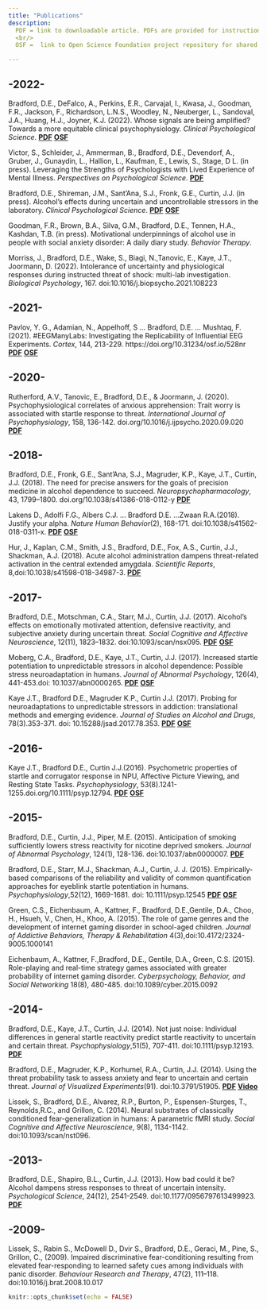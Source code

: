 ```yaml
---
title: "Publications"
description: 
  PDF = link to downloadable article. PDFs are provided for instructional purposes only.
  <br/>
  OSF =  link to Open Science Foundation project repository for shared data and materials.

---
```

## -2022- ##

Bradford, D.E., DeFalco, A., Perkins, E.R., Carvajal, I., Kwasa, J., Goodman, F.R., Jackson, F., Richardson, L.N.S., Woodley, N., Neuberger, L., Sandoval, J.A., Huang, H.J., Joyner, K.J. (2022). Whose signals are being amplified? Towards a more equitable clinical psychophysiology. *Clinical Psychological Science*. [**PDF**](files/Publications/BradfordD2022/BradfordD2022.pdf)
[**OSF**](https://osf.io/hj3mq/#!)


Victor, S., Schleider, J., Ammerman, B., Bradford, D.E., Devendorf, A., Gruber, J., Gunaydin, L., Hallion, L., Kaufman, E., Lewis, S., Stage, D L. (in press). Leveraging the Strengths of Psychologists with Lived Experience of Mental Illness. *Perspectives on Psychological Science*. [**PDF**](https://psyarxiv.com/ksnfd/) 

Bradford, D.E., Shireman, J.M., Sant'Ana, S.J., Fronk, G.E., Curtin, J.J. (in press). Alcohol's effects during uncertain and uncontrollable stressors in the laboratory. *Clinical Psychological Science*. [**PDF**](files/Publications/BradfordD2021a.pdf) [**OSF**](https://osf.io/2zmxe/)

Goodman, F.R., Brown, B.A., Silva, G.M., Bradford, D.E., Tennen, H.A., Kashdan, T.B. (in press). Motivational underpinnings of alcohol use in people with social anxiety disorder: A daily diary study. *Behavior Therapy*.

Morriss, J., Bradford, D.E., Wake, S., Biagi, N.,Tanovic, E., Kaye, J.T., Joormann, D. (2022). Intolerance of uncertainty and physiological responses during instructed threat of shock: multi-lab investigation. *Biological Psychology*, 167. doi:10.1016/j.biopsycho.2021.108223


## -2021- ##

 Pavlov, Y. G., Adamian, N., Appelhoff, S … Bradford, D.E. … Mushtaq, F. (2021). #EEGManyLabs: Investigating the Replicability of Influential EEG Experiments. *Cortex*, 144, 213-229. https://doi.org/10.31234/osf.io/528nr
[**PDF**](files/Publications/PavlovY2021.pdf) [**OSF**](https://osf.io/yb3pq/)


## -2020- ##

Rutherford, A.V., Tanovic, E., Bradford, D.E., & Joormann, J. (2020). Psychophysiological correlates of anxious apprehension: Trait worry is associated with startle response to threat. *International Journal of Psychophysiology*, 158, 136-142. doi.org/10.1016/j.ijpsycho.2020.09.020 [**PDF**](files/Publications/Rutherford2020a/RutherfordA_2020a.pdf)

## -2018- ##

Bradford, D.E., Fronk, G.E., Sant’Ana, S.J., Magruder, K.P., Kaye, J.T., Curtin, J.J. (2018). The need for precise answers for the goals of precision medicine in alcohol dependence to succeed. *Neuropsychopharmacology*, 43, 1799–1800. doi.org/10.1038/s41386-018-0112-y [**PDF**](files/Publications/BradfordD2018/BradfordD2018a.pdf)

Lakens D., Adolfi F.G., Albers C.J. ... Bradford D.E. ...Zwaan R.A.(2018). Justify your alpha. *Nature Human Behavior*(2), 168-171. doi:10.1038/s41562-018-0311-x. [**PDF**](files\Publications/LakensD2018a\LakensD2018a.pdf) [**OSF**](https://osf.io/by2kc/)

Hur, J., Kaplan, C.M., Smith, J.S., Bradford, D.E., Fox, A.S., Curtin, J.J., Shackman, A.J. (2018). Acute alcohol administration dampens threat-related activation in the central extended amygdala. *Scientific Reports*, 8,doi:10.1038/s41598-018-34987-3. [**PDF**](files/Publications/HurJ2018a/HurJ2018a.pdf)

## -2017- ##

Bradford, D.E., Motschman, C.A., Starr, M.J., Curtin, J.J. (2017). Alcohol’s effects on emotionally motivated attention, defensive reactivity, and subjective anxiety during uncertain threat. *Social Cognitive and Affective Neuroscience*, 12(11), 1823–1832. doi:10.1093/scan/nsx095. [**PDF**](files/Publications/BradfordD2017a/BradfordD2017a.pdf) [**OSF**](https://osf.io/5n7hm/)

Moberg, C.A., Bradford, D.E., Kaye, J.T., Curtin, J.J. (2017). Increased startle potentiation to unpredictable stressors in alcohol dependence: Possible stress neuroadaptation in humans. *Journal of Abnormal Psychology*, 126(4), 441-453.doi: 10.1037/abn0000265. [**PDF**](files/Publications/MobergC2017a/MobergC2017a.pdf) [**OSF**](https://osf.io/ykmuh/)

Kaye J.T., Bradford D.E., Magruder K.P., Curtin J.J. (2017). Probing for neuroadaptations to unpredictable stressors in addiction: translational methods and emerging evidence. *Journal of Studies on Alcohol and Drugs*, 78(3).353-371. doi: 10.15288/jsad.2017.78.353. [**PDF**](files/Publications/KayeJ2017a/KayeJ2017a.pdf) [**OSF**](https://osf.io/stxgc/)

## -2016- ##

Kaye J.T., Bradford D.E., Curtin J.J.(2016). Psychometric properties of startle and corrugator response in NPU, Affective Picture Viewing, and Resting State Tasks. *Psychophysiology*, 53(8).1241-1255.doi.org/10.1111/psyp.12794. [**PDF**](files/Publications/KayeJ2016a/KayeJ2016a.pdf) [**OSF**](https://osf.io/fdjg9/)

## -2015- ##

Bradford, D.E., Curtin, J.J., Piper, M.E. (2015). Anticipation of smoking sufficiently lowers stress reactivity for nicotine deprived smokers. *Journal of Abnormal Psychology*, 124(1), 128-136. doi:10.1037/abn0000007. [**PDF**](files/Publications/BradfordD2015a/BradfordD2015a.pdf)

Bradford, D.E., Starr, M.J., Shackman, A.J., Curtin, J. J. (2015). Empirically-based comparisons of the reliability and validity of common quantification approaches for eyeblink startle potentiation in humans. *Psychophysiology*,52(12), 1669-1681. doi: 10.1111/psyp.12545 [**PDF**](files/Publications/BradfordD2015b/BradfordD2015b.pdf) [**OSF**](https://osf.io/5nfvu/)

Green, C.S., Eichenbaum, A., Kattner, F., Bradford, D.E.,Gentile, D.A., Choo, H., Hsueh, V., Chen, H., Khoo, A. (2015). The role of game genres and the development of internet gaming disorder in school-aged children. *Journal of Addictive Behaviors, Therapy & Rehabilitation* 4(3),doi:10.4172/2324-9005.1000141

Eichenbaum, A., Kattner, F.,Bradford, D.E., Gentile, D.A., Green, C.S. (2015). Role-playing and real-time strategy games associated with greater probability of internet gaming disorder. *Cyberpsychology, Behavior, and Social Networking* 18(8), 480-485. doi:10.1089/cyber.2015.0092

## -2014- ##

Bradford, D.E., Kaye, J.T., Curtin, J.J. (2014). Not just noise: Individual differences in general startle reactivity predict startle reactivity to uncertain and certain threat. *Psychophysiology*,51(5), 707-411. doi:10.1111/psyp.12193. [**PDF**](files/Publications/BradfordD2014a/BradfordD2014a.pdf)

Bradford, D.E., Magruder, K.P., Korhumel, R.A., Curtin, J.J. (2014). Using the threat probability task to assess anxiety and fear to uncertain and certain threat. *Journal of Visualized Experiments*(91). doi:10.3791/51905. [**PDF**](files/Publications/BradfordD2014b/BradfordD2014b.pdf) [**Video**](https://www.jove.com/embed/player?id=51905&access=vqy3aggu&t=1&s=1)

Lissek, S., Bradford, D.E., Alvarez, R.P., Burton, P., Espensen-Sturges, T., Reynolds,R.C., and Grillon, C. (2014). Neural substrates of classically conditioned fear-generalization in humans: A parametric fMRI study. *Social Cognitive and Affective Neuroscience*, 9(8), 1134-1142. doi:10.1093/scan/nst096. 

## -2013- ##

Bradford, D.E., Shapiro, B.L., Curtin, J.J. (2013). How bad could it be? Alcohol dampens stress responses to threat of uncertain intensity. *Psychological Science*, 24(12), 2541-2549. doi:10.1177/0956797613499923. [**PDF**](files/Publications/BradfordD2013a/BradfordD2013a.pdf)

## -2009- ##

Lissek, S., Rabin S., McDowell D., Dvir S., Bradford, D.E., Geraci, M., Pine, S., Grillon, C., (2009). Impaired discriminative fear-conditioning resulting from elevated fear-responding to learned safety cues among individuals with panic disorder. *Behaviour Research and Therapy*, 47(2), 111–118. doi:10.1016/j.brat.2008.10.017 




```r
knitr::opts_chunk$set(echo = FALSE)
```

